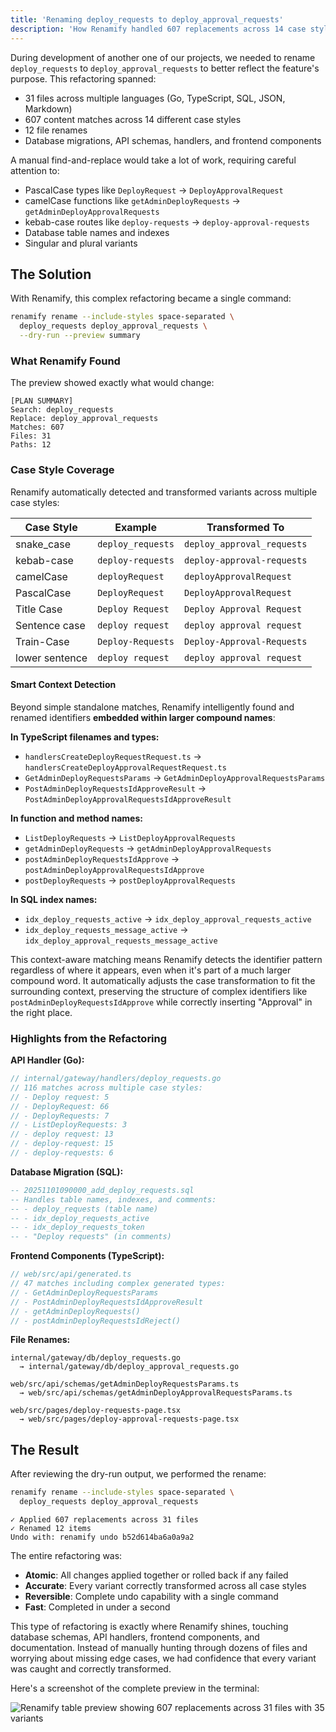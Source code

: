 ```yaml
---
title: 'Renaming deploy_requests to deploy_approval_requests'
description: 'How Renamify handled 607 replacements across 14 case styles and 12 file renames in a single atomic operation'
---
```



During development of another one of our projects, we needed to rename `deploy_requests` to `deploy_approval_requests`
to better reflect the feature's purpose. This refactoring spanned:

- 31 files across multiple languages (Go, TypeScript, SQL, JSON, Markdown)
- 607 content matches across 14 different case styles
- 12 file renames
- Database migrations, API schemas, handlers, and frontend components

A manual find-and-replace would take a lot of work, requiring careful attention to:

- PascalCase types like `DeployRequest` → `DeployApprovalRequest`
- camelCase functions like `getAdminDeployRequests` → `getAdminDeployApprovalRequests`
- kebab-case routes like `deploy-requests` → `deploy-approval-requests`
- Database table names and indexes
- Singular and plural variants

## The Solution

With Renamify, this complex refactoring became a single command:

```bash
renamify rename --include-styles space-separated \
  deploy_requests deploy_approval_requests \
  --dry-run --preview summary
```

### What Renamify Found

The preview showed exactly what would change:

```
[PLAN SUMMARY]
Search: deploy_requests
Replace: deploy_approval_requests
Matches: 607
Files: 31
Paths: 12
```

### Case Style Coverage

Renamify automatically detected and transformed variants across multiple case styles:

| Case Style     | Example           | Transformed To             |
| -------------- | ----------------- | -------------------------- |
| snake_case     | `deploy_requests` | `deploy_approval_requests` |
| kebab-case     | `deploy-requests` | `deploy-approval-requests` |
| camelCase      | `deployRequest`   | `deployApprovalRequest`    |
| PascalCase     | `DeployRequest`   | `DeployApprovalRequest`    |
| Title Case     | `Deploy Request`  | `Deploy Approval Request`  |
| Sentence case  | `deploy request`  | `deploy approval request`  |
| Train-Case     | `Deploy-Requests` | `Deploy-Approval-Requests` |
| lower sentence | `deploy request`  | `deploy approval request`  |

#### Smart Context Detection

Beyond simple standalone matches, Renamify intelligently found and renamed identifiers **embedded within larger compound names**:

**In TypeScript filenames and types:**

- `handlersCreateDeployRequestRequest.ts` → `handlersCreateDeployApprovalRequestRequest.ts`
- `GetAdminDeployRequestsParams` → `GetAdminDeployApprovalRequestsParams`
- `PostAdminDeployRequestsIdApproveResult` → `PostAdminDeployApprovalRequestsIdApproveResult`

**In function and method names:**

- `ListDeployRequests` → `ListDeployApprovalRequests`
- `getAdminDeployRequests` → `getAdminDeployApprovalRequests`
- `postAdminDeployRequestsIdApprove` → `postAdminDeployApprovalRequestsIdApprove`
- `postDeployRequests` → `postDeployApprovalRequests`

**In SQL index names:**

- `idx_deploy_requests_active` → `idx_deploy_approval_requests_active`
- `idx_deploy_requests_message_active` → `idx_deploy_approval_requests_message_active`

This context-aware matching means Renamify detects the identifier pattern regardless of where it appears, even
when it's part of a much larger compound word. It automatically adjusts the case transformation to fit the
surrounding context, preserving the structure of complex identifiers like `postAdminDeployRequestsIdApprove`
while correctly inserting "Approval" in the right place.

### Highlights from the Refactoring

**API Handler (Go):**

```go
// internal/gateway/handlers/deploy_requests.go
// 116 matches across multiple case styles:
// - Deploy request: 5
// - DeployRequest: 66
// - DeployRequests: 7
// - ListDeployRequests: 3
// - deploy request: 13
// - deploy-request: 15
// - deploy-requests: 6
```

**Database Migration (SQL):**

```sql
-- 20251101090000_add_deploy_requests.sql
-- Handles table names, indexes, and comments:
-- - deploy_requests (table name)
-- - idx_deploy_requests_active
-- - idx_deploy_requests_token
-- - "Deploy requests" (in comments)
```

**Frontend Components (TypeScript):**

```typescript
// web/src/api/generated.ts
// 47 matches including complex generated types:
// - GetAdminDeployRequestsParams
// - PostAdminDeployRequestsIdApproveResult
// - getAdminDeployRequests()
// - postAdminDeployRequestsIdReject()
```

**File Renames:**

```
internal/gateway/db/deploy_requests.go
  → internal/gateway/db/deploy_approval_requests.go

web/src/api/schemas/getAdminDeployRequestsParams.ts
  → web/src/api/schemas/getAdminDeployApprovalRequestsParams.ts

web/src/pages/deploy-requests-page.tsx
  → web/src/pages/deploy-approval-requests-page.tsx
```

## The Result

After reviewing the dry-run output, we performed the rename:

```bash
renamify rename --include-styles space-separated \
  deploy_requests deploy_approval_requests
```

```
✓ Applied 607 replacements across 31 files
✓ Renamed 12 items
Undo with: renamify undo b52d614ba6a0a9a2
```

The entire refactoring was:

- **Atomic**: All changes applied together or rolled back if any failed
- **Accurate**: Every variant correctly transformed across all case styles
- **Reversible**: Complete undo capability with a single command
- **Fast**: Completed in under a second

This type of refactoring is exactly where Renamify shines, touching database schemas, API handlers, frontend components, and documentation.
Instead of manually hunting through dozens of files and worrying about missing edge cases, we had confidence that every variant was caught and correctly transformed.

Here's a screenshot of the complete preview in the terminal:

<img
  src={deployRequestsTable.src}
  alt="Renamify table preview showing 607 replacements across 31 files with 35 variants"
/>
